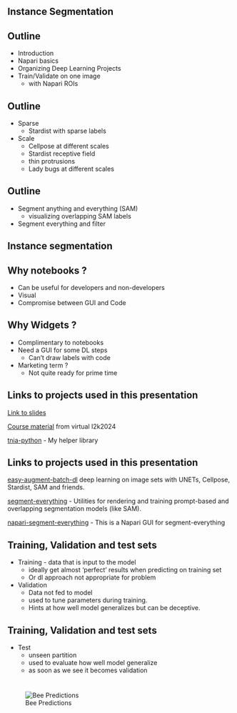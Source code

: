 
## Instance Segmentation

## Outline

* Introduction
* Napari basics
* Organizing Deep Learning Projects
* Train/Validate on one image
    * with Napari ROIs

## Outline

* Sparse
    * Stardist with sparse labels
* Scale
    * Cellpose at different scales
    * Stardist receptive field
    * thin protrusions
    * Lady bugs at different scales

## Outline

* Segment anything and everything (SAM)
    * visualizing overlapping SAM labels
* Segment everything and filter

## Instance segmentation

## Why notebooks ? 

* Can be useful for developers and non-developers
* Visual
* Compromise between GUI and Code

## Why Widgets ?

* Complimentary to notebooks
* Need a GUI for some DL steps 
    * Can't draw labels with code
* Marketing term ?
    * Not quite ready for prime time

## Links to projects used in this presentation 

[Link to slides](https://github.com/True-North-Intelligent-Algorithms/notebooks-and-napari-widgets-for-dl-quarto)

[Course material](https://true-north-intelligent-algorithms.github.io/notebooks-and-napari-widgets-for-dl/intro.html) from virtual I2k2024

[tnia-python](https://github.com/True-North-Intelligent-Algorithms/tnia-python) - My helper library


## Links to projects used in this presentation

[easy-augment-batch-dl](https://github.com/True-North-Intelligent-Algorithms/napari-easy-augment-batch-dl) deep learning on image sets with UNETs, Cellpose, Stardist, SAM and friends.

[segment-everything](https://github.com/True-North-Intelligent-Algorithms/segment-everything) - Utilities for rendering and training prompt-based and overlapping segmentation models (like SAM).  

[napari-segment-everything](https://github.com/True-North-Intelligent-Algorithms/napari-segment-everything) - This is a Napari GUI for segment-everything

## Training, Validation and test sets

* Training - data that is input to the model
    * ideally get almost 'perfect' results when predicting on training set
    * Or dl approach not appropriate for problem
* Validation 
    * Data not fed to model
    * used to tune parameters during training.  
    * Hints at how well model generalizes but can be deceptive. 

## Training, Validation and test sets
* Test 
    * unseen partition 
    * used to evaluate how well model generalize
    * as soon as we see it becomes validation

# 
![Bee Predictions](./bee-predictions.png)


